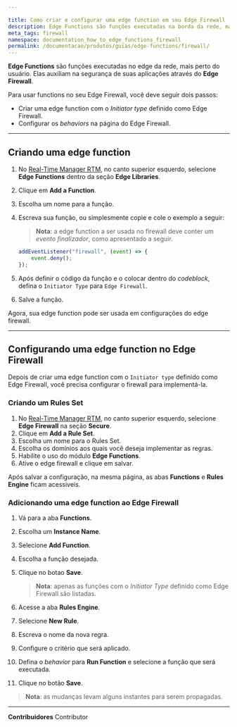 ```yaml
---

title: Como criar e configurar uma edge function em seu Edge Firewall
description: Edge Functions são funções executadas na borda da rede, mais perto do usuário. Elas auxiliam na segurança de suas aplicações através do Edge Firewall.
meta_tags: firewall
namespace: documentation_how_to_edge_functions_firewall
permalink: /documentacao/produtos/guias/edge-functions/firewall/
---
```


**Edge Functions** são funções executadas no edge da rede, mais perto do usuário. Elas auxiliam na segurança de suas aplicações através do **Edge Firewall**.

Para usar functions no seu Edge Firewall, você deve seguir dois passos: 

- Criar uma edge function com o *Initiator type* definido como Edge Firewall.
- Configurar os *behaviors* na página do Edge Firewall.

---

## Criando uma edge function
1. No [Real-Time Manager RTM](https://manager.azion.com/), no canto superior esquerdo, selecione **Edge Functions** dentro da seção **Edge Libraries**.
2. Clique em **Add a Function**.
3. Escolha um nome para a função.
4. Escreva sua função, ou simplesmente copie e cole o exemplo a seguir: 
    > **Nota**: a edge function a ser usada no firewall deve conter um *evento finalizador*, como apresentado a seguir.

    ```js
    addEventListener("firewall", (event) => {
        event.deny();
    });
    ```


5. Após definir o código da função e o colocar dentro do *codeblock*, defina o `Initiator Type` para `Edge Firewall`.
6. Salve a função.

Agora, sua edge function pode ser usada em configurações do edge firewall.

---

## Configurando uma edge function no Edge Firewall

Depois de criar uma edge function com o `Initiator type` definido como Edge Firewall, você precisa configurar o firewall para implementá-la.

### Criando um Rules Set

1. No [Real-Time Manager RTM](https://manager.azion.com/), no canto superior esquerdo, selecione **Edge Firewall** na seção **Secure**.
2. Clique em **Add a Rule Set**.
3. Escolha um nome para o Rules Set.
4. Escolha os domínios aos quais você deseja implementar as regras.
5. Habilite o uso do módulo **Edge Functions**.
6. Ative o edge firewall e clique em salvar.

Após salvar a configuração, na mesma página, as abas **Functions** e **Rules Engine** ficam acessiveis.

### Adicionando uma edge function ao Edge Firewall

1. Vá para a aba **Functions**.
2. Escolha um **Instance Name**.
3. Selecione **Add Function**.
4. Escolha a função desejada.
5. Clique no botao **Save**.
    > **Nota**: apenas as funções com o *Initiator Type* definido como Edge Firewall são listadas.



6. Acesse a aba **Rules Engine**.
7. Selecione **New Rule**.
8. Escreva o nome da nova regra.
9. Configure o critério que será aplicado.
10. Defina o *behavior* para **Run Function** e selecione a função que será executada.
11. Clique no botão **Save**.

> **Nota**: as mudanças levam alguns instantes para serem propagadas.




---


**Contribuidores** <ContributorList>Contributor</ContributorList>
